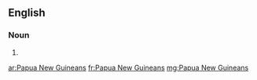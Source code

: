 ==English==

===Noun===
{{head|en|plural|head=[[Papua]] [[New]] [[Guinean]]s}}

# {{plural of|Papua New Guinean|lang=en|nocat=1}}

[[ar:Papua New Guineans]]
[[fr:Papua New Guineans]]
[[mg:Papua New Guineans]]
